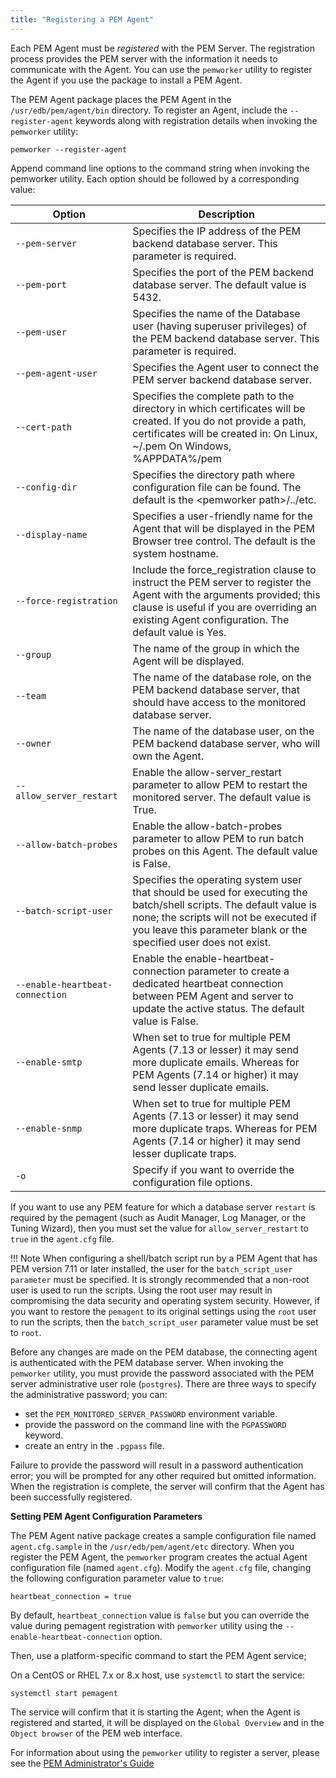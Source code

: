 ```yaml
---
title: "Registering a PEM Agent"
---
```


Each PEM Agent must be *registered* with the PEM Server. The registration process provides the PEM server with the information it needs to communicate with the Agent. You can use the `pemworker` utility to register the Agent if you use the package to install a PEM Agent.

The PEM Agent package places the PEM Agent in the `/usr/edb/pem/agent/bin` directory. To register an Agent, include the `--register-agent` keywords along with registration details when invoking the `pemworker` utility:

```text
pemworker --register-agent
```

Append command line options to the command string when invoking the pemworker utility. Each option should be followed by a corresponding value:

| Option                          | Description                                                                                                                                                                                                                                                           |
| ------------------------------- | --------------------------------------------------------------------------------------------------------------------------------------------------------------------------------------------------------------------------------------------------------------------- |
| `--pem-server`                  | Specifies the IP address of the PEM backend database server. This parameter is required.                                                                                                                                                                              |
| `--pem-port`                    | Specifies the port of the PEM backend database server. The default value is 5432.                                                                                                                                                                                     |
| `--pem-user`                    | Specifies the name of the Database user (having superuser privileges) of the PEM backend database server. This parameter is required.                                                                                                                                 |
| `--pem-agent-user`              | Specifies the Agent user to connect the PEM server backend database server.                                                                                                                                                                                           |
| `--cert-path`                   | Specifies the complete path to the directory in which certificates will be created. If you do not provide a path, certificates will be created in: On Linux, ~/.pem On Windows, %APPDATA%/pem                                                                         |
| `--config-dir`                  | Specifies the directory path where configuration file can be found. The default is the &lt;pemworker path>/../etc.                                                                                                                                                    |
| `--display-name`                | Specifies a user-friendly name for the Agent that will be displayed in the PEM Browser tree control. The default is the system hostname.                                                                                                                              |
| `--force-registration`          | Include the force_registration clause to instruct the PEM server to register the Agent with the arguments provided; this clause is useful if you are overriding an existing Agent configuration. The default value is Yes.                                            |
| `--group`                       | The name of the group in which the Agent will be displayed.                                                                                                                                                                                                           |
| `--team`                        | The name of the database role, on the PEM backend database server, that should have access to the monitored database server.                                                                                                                                          |
| `--owner`                       | The name of the database user, on the PEM backend database server, who will own the Agent.                                                                                                                                                                            |
| `--allow_server_restart`        | Enable the allow-server_restart parameter to allow PEM to restart the monitored server. The default value is True.                                                                                                                                                    |
| `--allow-batch-probes`          | Enable the allow-batch-probes parameter to allow PEM to run batch probes on this Agent. The default value is False.                                                                                                                                                   |
| `--batch-script-user`           | Specifies the operating system user that should be used for executing the batch/shell scripts. The default value is none; the scripts will not be executed if you leave this parameter blank or the specified user does not exist.                                    |
| `--enable-heartbeat-connection` | Enable the enable-heartbeat-connection parameter to create a dedicated heartbeat connection between PEM Agent and server to update the active status. The default value is False.                                                                                     |
| `--enable-smtp`                 | When set to true for multiple PEM Agents (7.13 or lesser) it may send more duplicate emails. Whereas for PEM Agents (7.14 or higher) it may send lesser duplicate emails.                                                                                             |
| `--enable-snmp`                 | When set to true for multiple PEM Agents (7.13 or lesser) it may send more duplicate traps. Whereas for PEM Agents (7.14 or higher) it may send lesser duplicate traps.                                                                                               |
| `-o`                            | Specify if you want to override the configuration file options.                                                                                                                                                                                                       |

If you want to use any PEM feature for which a database server `restart` is required by the pemagent (such as Audit Manager, Log Manager, or the Tuning Wizard), then you must set the value for `allow_server_restart` to `true` in the `agent.cfg` file.

!!! Note
    When configuring a shell/batch script run by a PEM Agent that has PEM version 7.11 or later installed, the user for the `batch_script_user parameter` must be specified. It is strongly recommended that a non-root user is used to run the scripts. Using the root user may result in compromising the data security and operating system security. However, if you want to restore the `pemagent` to its original settings using the `root` user to run the scripts, then the `batch_script_user` parameter value must be set to `root`.

Before any changes are made on the PEM database, the connecting agent is authenticated with the PEM database server. When invoking the `pemworker` utility, you must provide the password associated with the PEM server administrative user role (`postgres`). There are three ways to specify the administrative password; you can:

-   set the `PEM_MONITORED_SERVER_PASSWORD` environment variable.
-   provide the password on the command line with the `PGPASSWORD` keyword.
-   create an entry in the `.pgpass` file.

Failure to provide the password will result in a password authentication error; you will be prompted for any other required but omitted information. When the registration is complete, the server will confirm that the Agent has been successfully registered.

**Setting PEM Agent Configuration Parameters**

The PEM Agent native package creates a sample configuration file named `agent.cfg.sample` in the `/usr/edb/pem/agent/etc` directory. When you register the PEM Agent, the `pemworker` program creates the actual Agent configuration file (named `agent.cfg`). Modify the `agent.cfg` file, changing the following configuration parameter value to `true`:

`heartbeat_connection = true`

By default, `heartbeat_connection` value is `false` but you can override the value during pemagent registration with `pemworker` utility using the `--enable-heartbeat-connection` option.

Then, use a platform-specific command to start the PEM Agent service;

On a CentOS or RHEL 7.x or 8.x host, use `systemctl` to start the service:

```text
systemctl start pemagent
```

The service will confirm that it is starting the Agent; when the Agent is registered and started, it will be displayed on the `Global Overview` and in the `Object browser` of the PEM web interface.

For information about using the `pemworker` utility to register a server, please see the [PEM Administrator's Guide](https://www.enterprisedb.com/docs/pem/latest/pem_admin/)
